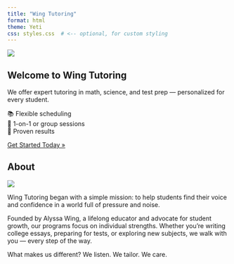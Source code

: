 ```yaml
---
title: "Wing Tutoring"
format: html
theme: Yeti
css: styles.css  # <-- optional, for custom styling
---
```


<!-- 🖼️ Full-screen banner image -->
<img src="images/banner4.jpeg" class="hero-banner">

## Welcome to Wing Tutoring

We offer expert tutoring in math, science, and test prep — personalized for every student.

📚 Flexible scheduling  
💬 1-on-1 or group sessions  
🌟 Proven results

[Get Started Today »](services.qmd)


## About
<img src="images/dog_card.jpeg" class="hero-banner">
<div class="narrative-block">

Wing Tutoring began with a simple mission: to help students find their voice and confidence in a world full of pressure and noise.

Founded by Alyssa Wing, a lifelong educator and advocate for student growth, our programs focus on individual strengths. Whether you're writing college essays, preparing for tests, or exploring new subjects, we walk with you — every step of the way.

What makes us different? We listen. We tailor. We care.

</div>
